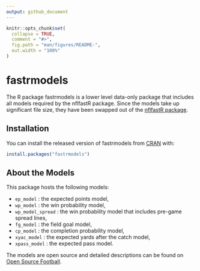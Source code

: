 ```yaml
---
output: github_document
---
```


<!-- README.md is generated from README.Rmd. Please edit that file -->

```r
knitr::opts_chunk$set(
  collapse = TRUE,
  comment = "#>",
  fig.path = "man/figures/README-",
  out.width = "100%"
)
```

# fastrmodels

<!-- badges: start -->
<!-- badges: end -->

The R package fastrmodels is a lower level data-only package that includes all models required by the nflfastR package. Since the models take up significant file size, they have been swapped out of the [nflfastR package](https://www.nflfastr.com/).

## Installation

You can install the released version of fastrmodels from [CRAN](https://CRAN.R-project.org) with:

``` r
install.packages("fastrmodels")
```

## About the Models

This package hosts the following models:

* `ep_model` : the expected points model,
* `wp_model` : the win probability model,
* `wp_model_spread` : the win probability model that includes pre-game spread lines,
* `fg_model` : the field goal model,
* `cp_model` : the completion probability model,
* `xyac_model` : the expected yards after the catch model,
* `xpass_model` : the expected pass model.

The models are open source and detailed descriptions can be found on [Open Source Football](https://www.opensourcefootball.com/posts/2020-09-28-nflfastr-ep-wp-and-cp-models/).
